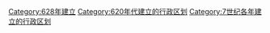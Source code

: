 [[Category:628年建立|Category:628年建立]]
[[Category:620年代建立的行政区划|Category:620年代建立的行政区划]]
[[Category:7世纪各年建立的行政区划|Category:7世纪各年建立的行政区划]]